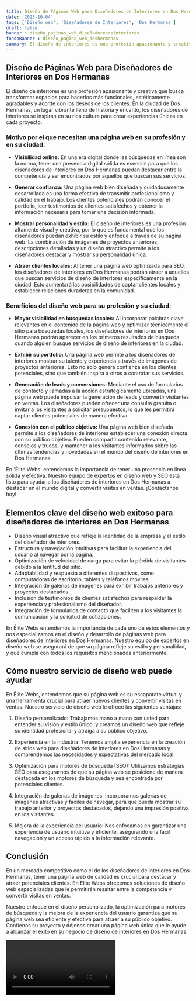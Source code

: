 ```yaml
---
title: Diseño de Páginas Web para Diseñadores de Interiores en Dos Hermanas
date: '2023-10-04'
tags: ['Diseño web', 'Diseñadores de Interiores', 'Dos Hermanas']
draft: false
banner : diseño_paginas_web_diseñadoresdeinteriores
fondoBanner : diseño_pagina_web_doshermanas
summary: El diseño de interiores es una profesión apasionante y creativa que busca transformar espacios para hacerlos más funcionales, estéticamente agradables y acorde con los deseos de los clientes. En la ciudad de Dos Hermanas, un lugar vibrante lleno de historia y encanto, los diseñadores de interiores se inspiran en su rica cultura para crear experiencias únicas en cada proyecto. 
---
```


## Diseño de Páginas Web para Diseñadores de Interiores en Dos Hermanas

El diseño de interiores es una profesión apasionante y creativa que busca transformar espacios para hacerlos más funcionales, estéticamente agradables y acorde con los deseos de los clientes. En la ciudad de Dos Hermanas, un lugar vibrante lleno de historia y encanto, los diseñadores de interiores se inspiran en su rica cultura para crear experiencias únicas en cada proyecto. 

### Motivo por el que necesitan una página web en su profesión y en su ciudad:

- **Visibilidad online:** En una era digital donde las búsquedas en línea son la norma, tener una presencia digital sólida es esencial para que los diseñadores de interiores en Dos Hermanas puedan destacar entre la competencia y ser encontrados por aquellos que buscan sus servicios.

- **Generar confianza:** Una página web bien diseñada y cuidadosamente desarrollada es una forma efectiva de transmitir profesionalismo y calidad en el trabajo. Los clientes potenciales podrán conocer el portfolio, leer testimonios de clientes satisfechos y obtener la información necesaria para tomar una decisión informada.

- **Mostrar personalidad y estilo:** El diseño de interiores es una profesión altamente visual y creativa, por lo que es fundamental que los diseñadores puedan exhibir su estilo y enfoque a través de su página web. La combinación de imágenes de proyectos anteriores, descripciones detalladas y un diseño atractivo permite a los diseñadores destacar y mostrar su personalidad única.

- **Atraer clientes locales:** Al tener una página web optimizada para SEO, los diseñadores de interiores en Dos Hermanas podrán atraer a aquellos que buscan servicios de diseño de interiores específicamente en la ciudad. Esto aumentará las posibilidades de captar clientes locales y establecer relaciones duraderas en la comunidad.

### Beneficios del diseño web para su profesión y su ciudad:

- **Mayor visibilidad en búsquedas locales:** Al incorporar palabras clave relevantes en el contenido de la página web y optimizar técnicamente el sitio para búsquedas locales, los diseñadores de interiores en Dos Hermanas podrán aparecer en los primeros resultados de búsqueda cuando alguien busque servicios de diseño de interiores en la ciudad.

- **Exhibir su portfolio:** Una página web permite a los diseñadores de interiores mostrar su talento y experiencia a través de imágenes de proyectos anteriores. Esto no solo genera confianza en los clientes potenciales, sino que también inspira a otros a contratar sus servicios.

- **Generación de leads y conversiones:** Mediante el uso de formularios de contacto y llamadas a la acción estratégicamente ubicadas, una página web puede impulsar la generación de leads y convertir visitantes en ventas. Los diseñadores pueden ofrecer una consulta gratuita o invitar a los visitantes a solicitar presupuestos, lo que les permitirá captar clientes potenciales de manera efectiva.

- **Conexión con el público objetivo:** Una página web bien diseñada permite a los diseñadores de interiores establecer una conexión directa con su público objetivo. Pueden compartir contenido relevante, consejos y trucos, y mantener a los visitantes informados sobre las últimas tendencias y novedades en el mundo del diseño de interiores en Dos Hermanas.

En 'Élite Webs' entendemos la importancia de tener una presencia en línea sólida y efectiva. Nuestro equipo de expertos en diseño web y SEO está listo para ayudar a los diseñadores de interiores en Dos Hermanas a destacar en el mundo digital y convertir visitas en ventas. ¡Contáctanos hoy!

<GifSeo />

<Cta />

## Elementos clave del diseño web exitoso para diseñadores de interiores en Dos Hermanas

- Diseño visual atractivo que refleje la identidad de la empresa y el estilo del diseñador de interiores.
- Estructura y navegación intuitivas para facilitar la experiencia del usuario al navegar por la página.
- Optimización de velocidad de carga para evitar la pérdida de visitantes debido a la lentitud del sitio.
- Adaptabilidad y respuesta a diferentes dispositivos, como computadoras de escritorio, tablets y teléfonos móviles.
- Integración de galerías de imágenes para exhibir trabajos anteriores y proyectos destacados.
- Inclusión de testimonios de clientes satisfechos para respaldar la experiencia y profesionalismo del diseñador.
- Integración de formularios de contacto que faciliten a los visitantes la comunicación y la solicitud de cotizaciones.

En Élite Webs entendemos la importancia de cada uno de estos elementos y nos especializamos en el diseño y desarrollo de páginas web para diseñadores de interiores en Dos Hermanas. Nuestro equipo de expertos en diseño web se asegurará de que su página refleje su estilo y personalidad, y que cumpla con todos los requisitos mencionados anteriormente.

## Cómo nuestro servicio de diseño web puede ayudar

En Élite Webs, entendemos que su página web es su escaparate virtual y una herramienta crucial para atraer nuevos clientes y convertir visitas en ventas. Nuestro servicio de diseño web le ofrece las siguientes ventajas:

1. Diseño personalizado: Trabajamos mano a mano con usted para entender su visión y estilo único, y creamos un diseño web que refleje su identidad profesional y atraiga a su público objetivo.

2. Experiencia en la industria: Tenemos amplia experiencia en la creación de sitios web para diseñadores de interiores en Dos Hermanas y comprendemos las necesidades y expectativas del mercado local.

3. Optimización para motores de búsqueda (SEO): Utilizamos estrategias SEO para asegurarnos de que su página web se posicione de manera destacada en los motores de búsqueda y sea encontrada por potenciales clientes.

4. Integración de galerías de imágenes: Incorporamos galerías de imágenes atractivas y fáciles de navegar, para que pueda mostrar su trabajo anterior y proyectos destacados, dejando una impresión positiva en los visitantes.

5. Mejora de la experiencia del usuario: Nos enfocamos en garantizar una experiencia de usuario intuitiva y eficiente, asegurando una fácil navegación y un acceso rápido a la información relevante.

## Conclusión

En un mercado competitivo como el de los diseñadores de interiores en Dos Hermanas, tener una página web de calidad es crucial para destacar y atraer potenciales clientes. En Élite Webs ofrecemos soluciones de diseño web especializadas que le permitirán resaltar entre la competencia y convertir visitas en ventas.

Nuestro enfoque en el diseño personalizado, la optimización para motores de búsqueda y la mejora de la experiencia del usuario garantiza que su página web sea eficiente y efectiva para atraer a su público objetivo. Confíenos su proyecto y déjenos crear una página web única que le ayude a alcanzar el éxito en su negocio de diseño de interiores en Dos Hermanas.

<Video />

<CtaBot job='Diseñadores de Interiores' city='Dos Hermanas'/>

<Gmaps query='Dos Hermanas+españa+maps' />